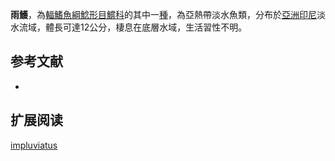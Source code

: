 {{Speciesbox
| name = 雨鱯
| image = 
| image_width = 250px
| image_caption = 
| status = NE
| status_system = IUCN3.1
| genus = Mystus
| species = impluviatus
| authority = [[Ng|Ng]], 2003
| synonyms = 
}}
'''雨鱯'''，為[[輻鰭魚綱|輻鰭魚綱]][[鯰形目|鯰形目]][[鱨科|鱨科]]的其中一[[種|種]]，為亞熱帶淡水魚類，分布於[[亞洲|亞洲]][[印尼|印尼]]淡水流域，體長可達12公分，棲息在底層水域，生活習性不明。

==参考文献==
*{{FishBase_species|genus=Mystus|species=impluviatus|year=2015|month=4}}

== 扩展阅读 ==
{{refbegin}}
{{wikispecies-inline|Mystus impluviatus|雨鱯}}
{{refend}}
{{Taxonbar|from=Q6429672}}

[[Category:鱯屬|impluviatus]]